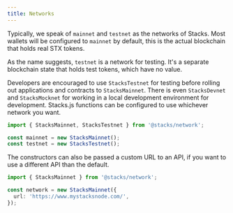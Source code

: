 ```yaml
---
title: Networks
---
```


Typically, we speak of `mainnet` and `testnet` as the networks of Stacks. Most wallets will be configured to `mainnet` by default, this is the actual blockchain that holds real STX tokens.

As the name suggests, `testnet` is a network for testing. It's a separate blockchain state that holds test tokens, which have no value.

Developers are encouraged to use `StacksTestnet` for testing before rolling out applications and contracts to `StacksMainnet`.
There is even `StacksDevnet` and `StacksMocknet` for working in a local development environment for development.
Stacks.js functions can be configured to use whichever network you want.

```ts twoslash
import { StacksMainnet, StacksTestnet } from '@stacks/network';

const mainnet = new StacksMainnet();
const testnet = new StacksTestnet();
```

The constructors can also be passed a custom URL to an API, if you want to use a different API than the default.

```ts twoslash
import { StacksMainnet } from '@stacks/network';

const network = new StacksMainnet({
  url: 'https://www.mystacksnode.com/',
});
```